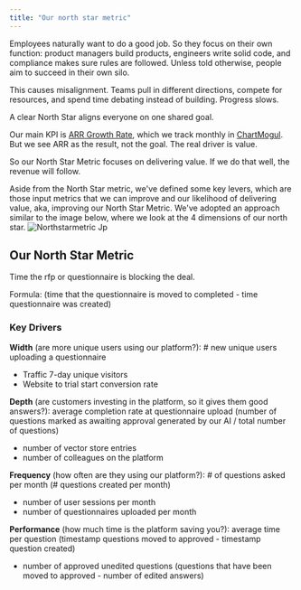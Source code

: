 ```yaml
---
title: "Our north star metric"
---
```

Employees naturally want to do a good job. So they focus on their own function: product managers build products, engineers write solid code, and compliance makes sure rules are followed. Unless told otherwise, people aim to succeed in their own silo.

This causes misalignment. Teams pull in different directions, compete for resources, and spend time debating instead of building. Progress slows.

A clear North Star aligns everyone on one shared goal.

Our main KPI is [ARR Growth Rate](https://www.metrichq.org/saas/arr-growth-rate/), which we track monthly in [ChartMogul](https://app.chartmogul.com/#/reports/charts/arr?start=2021-02-16&end=2025-03-31&interval=month&type=line&compare=true&stacked=false). But we see ARR as the result, not the goal. The real driver is value.

So our North Star Metric focuses on delivering value. If we do that well, the revenue will follow.

Aside from the North Star metric, we've defined some key levers, which are those input metrics that we can improve and our likelihood of delivering value, aka, improving our North Star Metric. We've adopted an approach similar to the image below, where we look at the 4 dimensions of our north star. ![Northstarmetric Jp](/images/northstarmetric.jpg)

## Our North Star Metric

Time the rfp or questionnaire is blocking the deal.

Formula: (time that the questionnaire is moved to completed - time questionnaire was created)

### Key Drivers

**Width** (are more unique users using our platform?): # new unique users uploading a questionnaire

- Traffic 7-day unique visitors
- Website to trial start conversion rate

**Depth** (are customers investing in the platform, so it gives them good answers?): average completion rate at questionnaire upload (number of questions marked as awaiting approval generated by our AI / total number of questions)

- number of vector store entries
- number of colleagues on the platform

**Frequency** (how often are they using our platform?): # of questions asked per month (# questions created per month)

- number of user sessions per month
- number of questionnaires uploaded per month

**Performance** (how much time is the platform saving you?): average time per question (timestamp questions moved to approved - timestamp question created)

- number of approved unedited questions (questions that have been moved to approved - number of edited answers)